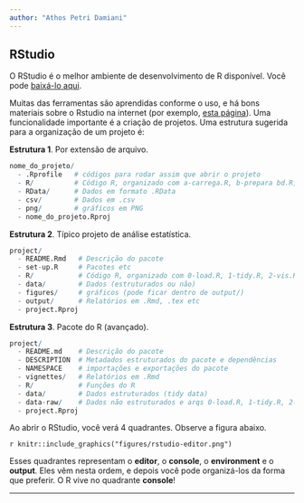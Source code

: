```yaml
---
author: "Athos Petri Damiani"
---
```


## RStudio

O RStudio é o melhor ambiente de desenvolvimento de R disponível. Você pode [baixá-lo aqui](https://www.rstudio.com/products/rstudio/download/preview/).

Muitas das ferramentas são aprendidas conforme o uso, e há bons materiais sobre o Rstudio na internet (por exemplo, [esta página](https://csgillespie.github.io/efficientR/set-up.html#rstudio)). Uma funcionalidade importante é a criação de projetos. Uma estrutura sugerida para a organização de um projeto é:

**Estrutura 1**. Por extensão de arquivo.

```r
nome_do_projeto/
  - .Rprofile   # códigos para rodar assim que abrir o projeto
  - R/          # Código R, organizado com a-carrega.R, b-prepara bd.R, c-vis.R, d-modela, ...
  - RData/      # Dados em formato .RData
  - csv/        # Dados em .csv
  - png/        # gráficos em PNG
  - nome_do_projeto.Rproj
```

**Estrutura 2**. Típico projeto de análise estatística.

```r
project/
  - README.Rmd   # Descrição do pacote
  - set-up.R     # Pacotes etc
  - R/           # Código R, organizado com 0-load.R, 1-tidy.R, 2-vis.R, ...
  - data/        # Dados (estruturados ou não)
  - figures/     # gráficos (pode ficar dentro de output/)
  - output/      # Relatórios em .Rmd, .tex etc
  - project.Rproj
```

**Estrutura 3**. Pacote do R (avançado).

```r
project/
  - README.md    # Descrição do pacote
  - DESCRIPTION  # Metadados estruturados do pacote e dependências
  - NAMESPACE    # importações e exportações do pacote
  - vignettes/   # Relatórios em .Rmd
  - R/           # Funções do R
  - data/        # Dados estruturados (tidy data)
  - data-raw/    # Dados não estruturados e arqs 0-load.R, 1-tidy.R, 2-vis.R, ...
  - project.Rproj
```

Ao abrir o RStudio, você verá 4 quadrantes. Observe a figura abaixo.

`r knitr::include_graphics("figures/rstudio-editor.png")`

Esses quadrantes representam o **editor**, o **console**, o **environment** e o **output**.  Eles vêm nesta ordem, e depois você pode organizá-los da forma que preferir. O R vive no quadrante **console**!

--------------------------------------------------------------------------------